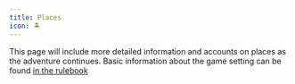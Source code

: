 ```yaml
---
title: Places
icon: 🏝
---
```


This page will include more detailed information and accounts on places
as the adventure continues. Basic information about the game setting
can be found [in the rulebook](/rulebook/setting)
